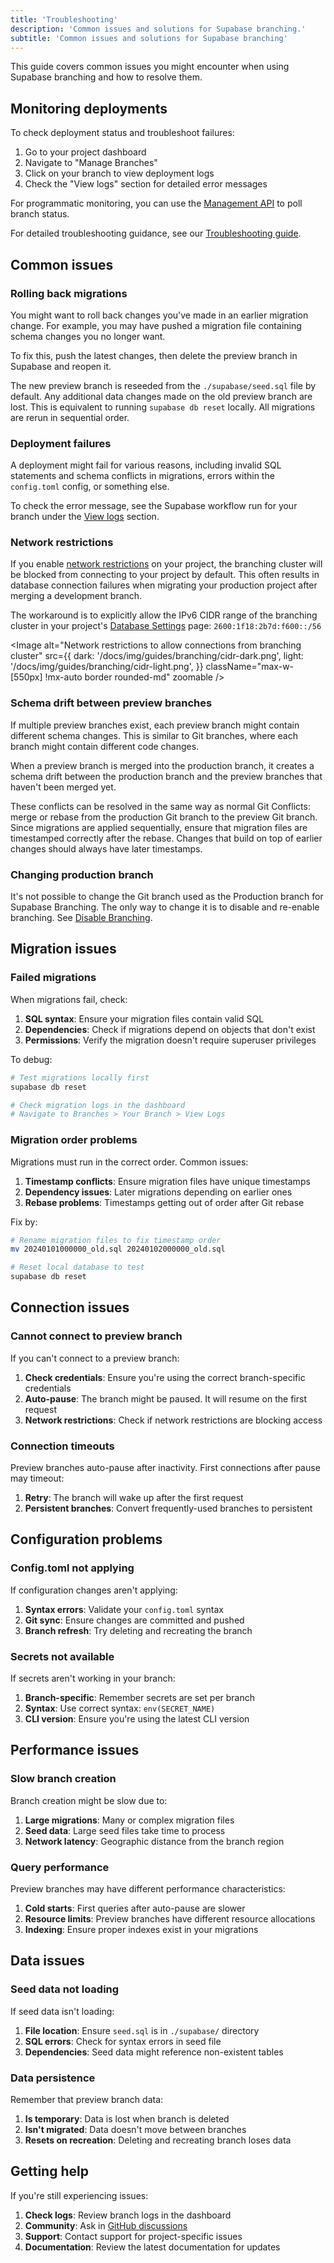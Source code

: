 ```yaml
---
title: 'Troubleshooting'
description: 'Common issues and solutions for Supabase branching.'
subtitle: 'Common issues and solutions for Supabase branching'
---
```


This guide covers common issues you might encounter when using Supabase branching and how to resolve them.

## Monitoring deployments

To check deployment status and troubleshoot failures:

1. Go to your project dashboard
2. Navigate to "Manage Branches"
3. Click on your branch to view deployment logs
4. Check the "View logs" section for detailed error messages

For programmatic monitoring, you can use the [Management API](https://api.supabase.com/api/v1#tag/environments/post/v1/projects/{ref}/branches) to poll branch status.

For detailed troubleshooting guidance, see our [Troubleshooting guide](/docs/guides/deployment/branching/troubleshooting).

## Common issues

### Rolling back migrations

You might want to roll back changes you've made in an earlier migration change. For example, you may have pushed a migration file containing schema changes you no longer want.

To fix this, push the latest changes, then delete the preview branch in Supabase and reopen it.

The new preview branch is reseeded from the `./supabase/seed.sql` file by default. Any additional data changes made on the old preview branch are lost. This is equivalent to running `supabase db reset` locally. All migrations are rerun in sequential order.

### Deployment failures

A deployment might fail for various reasons, including invalid SQL statements and schema conflicts in migrations, errors within the `config.toml` config, or something else.

To check the error message, see the Supabase workflow run for your branch under the [View logs](/dashboard/project/_/branches) section.

### Network restrictions

If you enable [network restrictions](/docs/guides/platform/network-restrictions) on your project, the branching cluster will be blocked from connecting to your project by default. This often results in database connection failures when migrating your production project after merging a development branch.

The workaround is to explicitly allow the IPv6 CIDR range of the branching cluster in your project's [Database Settings](/dashboard/project/_/database/settings) page: `2600:1f18:2b7d:f600::/56`

<Image
  alt="Network restrictions to allow connections from branching cluster"
  src={{
    dark: '/docs/img/guides/branching/cidr-dark.png',
    light: '/docs/img/guides/branching/cidr-light.png',
  }}
  className="max-w-[550px] !mx-auto border rounded-md"
  zoomable
/>

### Schema drift between preview branches

If multiple preview branches exist, each preview branch might contain different schema changes. This is similar to Git branches, where each branch might contain different code changes.

When a preview branch is merged into the production branch, it creates a schema drift between the production branch and the preview branches that haven't been merged yet.

These conflicts can be resolved in the same way as normal Git Conflicts: merge or rebase from the production Git branch to the preview Git branch. Since migrations are applied sequentially, ensure that migration files are timestamped correctly after the rebase. Changes that build on top of earlier changes should always have later timestamps.

### Changing production branch

It's not possible to change the Git branch used as the Production branch for Supabase Branching. The only way to change it is to disable and re-enable branching. See [Disable Branching](#disable-branching).

## Migration issues

### Failed migrations

When migrations fail, check:

1. **SQL syntax**: Ensure your migration files contain valid SQL
2. **Dependencies**: Check if migrations depend on objects that don't exist
3. **Permissions**: Verify the migration doesn't require superuser privileges

To debug:

```bash
# Test migrations locally first
supabase db reset

# Check migration logs in the dashboard
# Navigate to Branches > Your Branch > View Logs
```

### Migration order problems

Migrations must run in the correct order. Common issues:

1. **Timestamp conflicts**: Ensure migration files have unique timestamps
2. **Dependency issues**: Later migrations depending on earlier ones
3. **Rebase problems**: Timestamps getting out of order after Git rebase

Fix by:

```bash
# Rename migration files to fix timestamp order
mv 20240101000000_old.sql 20240102000000_old.sql

# Reset local database to test
supabase db reset
```

## Connection issues

### Cannot connect to preview branch

If you can't connect to a preview branch:

1. **Check credentials**: Ensure you're using the correct branch-specific credentials
2. **Auto-pause**: The branch might be paused. It will resume on the first request
3. **Network restrictions**: Check if network restrictions are blocking access

### Connection timeouts

Preview branches auto-pause after inactivity. First connections after pause may timeout:

1. **Retry**: The branch will wake up after the first request
2. **Persistent branches**: Convert frequently-used branches to persistent

## Configuration problems

### Config.toml not applying

If configuration changes aren't applying:

1. **Syntax errors**: Validate your `config.toml` syntax
2. **Git sync**: Ensure changes are committed and pushed
3. **Branch refresh**: Try deleting and recreating the branch

### Secrets not available

If secrets aren't working in your branch:

1. **Branch-specific**: Remember secrets are set per branch
2. **Syntax**: Use correct syntax: `env(SECRET_NAME)`
3. **CLI version**: Ensure you're using the latest CLI version

## Performance issues

### Slow branch creation

Branch creation might be slow due to:

1. **Large migrations**: Many or complex migration files
2. **Seed data**: Large seed files take time to process
3. **Network latency**: Geographic distance from the branch region

### Query performance

Preview branches may have different performance characteristics:

1. **Cold starts**: First queries after auto-pause are slower
2. **Resource limits**: Preview branches have different resource allocations
3. **Indexing**: Ensure proper indexes exist in your migrations

## Data issues

### Seed data not loading

If seed data isn't loading:

1. **File location**: Ensure `seed.sql` is in `./supabase/` directory
2. **SQL errors**: Check for syntax errors in seed file
3. **Dependencies**: Seed data might reference non-existent tables

### Data persistence

Remember that preview branch data:

1. **Is temporary**: Data is lost when branch is deleted
2. **Isn't migrated**: Data doesn't move between branches
3. **Resets on recreation**: Deleting and recreating branch loses data

## Getting help

If you're still experiencing issues:

1. **Check logs**: Review branch logs in the dashboard
2. **Community**: Ask in [GitHub discussions](https://github.com/orgs/supabase/discussions/18937)
3. **Support**: Contact support for project-specific issues
4. **Documentation**: Review the latest documentation for updates
